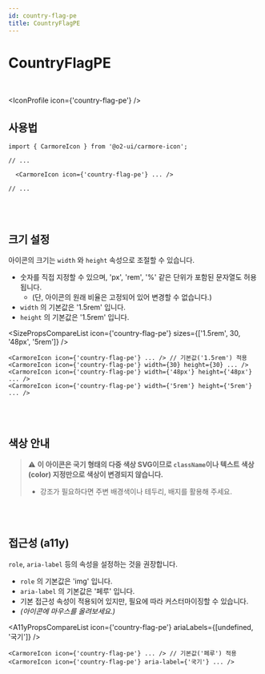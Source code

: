 ```yaml
---
id: country-flag-pe
title: CountryFlagPE
---
```




# CountryFlagPE

<br />

<IconProfile icon={'country-flag-pe'} />

## 사용법

```tsx
import { CarmoreIcon } from '@o2-ui/carmore-icon';

// ...

  <CarmoreIcon icon={'country-flag-pe'} ... />

// ...
```

<br />
<br />

## 크기 설정

아이콘의 크기는 `width` 와 `height` 속성으로 조절할 수 있습니다.

- 숫자를 직접 지정할 수 있으며, 'px', 'rem', '%' 같은 단위가 포함된 문자열도 허용됩니다.
  - (단, 아이콘의 원래 비율은 고정되어 있어 변경할 수 없습니다.)
- `width` 의 기본값은 '1.5rem' 입니다.
- `height` 의 기본값은 '1.5rem' 입니다.

<SizePropsCompareList icon={'country-flag-pe'} sizes={['1.5rem', 30, '48px', '5rem']} />

```tsx
<CarmoreIcon icon={'country-flag-pe'} ... /> // 기본값('1.5rem') 적용
<CarmoreIcon icon={'country-flag-pe'} width={30} height={30} ... />
<CarmoreIcon icon={'country-flag-pe'} width={'48px'} height={'48px'} ... />
<CarmoreIcon icon={'country-flag-pe'} width={'5rem'} height={'5rem'} ... />
```

<br />
<br />

## 색상 안내

> ⚠️ <b>이 아이콘은 국기 형태의 다중 색상 SVG이므로 `className`이나 텍스트 색상(color) 지정만으로 색상이 변경되지 않습니다. </b>
>
> - 강조가 필요하다면 주변 배경색이나 테두리, 배지를 활용해 주세요.

<br />
<br />

## 접근성 (a11y)

`role`, `aria-label` 등의 속성을 설정하는 것을 권장합니다.

- `role` 의 기본값은 'img' 입니다.
- `aria-label` 의 기본값은 '페루' 입니다.
- 기본 접근성 속성이 적용되어 있지만, 필요에 따라 커스터마이징할 수 있습니다.
- _(아이콘에 마우스를 올려보세요.)_

<A11yPropsCompareList icon={'country-flag-pe'} ariaLabels={[undefined, '국기']} />

```tsx
<CarmoreIcon icon={'country-flag-pe'} ... /> // 기본값('페루') 적용
<CarmoreIcon icon={'country-flag-pe'} aria-label={'국기'} ... />
```
